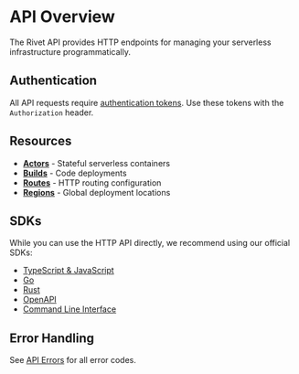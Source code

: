 # API Overview

The Rivet API provides HTTP endpoints for managing your serverless infrastructure programmatically.

## Authentication

All API requests require [authentication tokens](/docs/cloud/tokens). Use these tokens with the `Authorization` header.

## Resources

- **[Actors](/docs/actors)** - Stateful serverless containers
- **[Builds](/docs/config)** - Code deployments
- **[Routes](/docs/cloud/networking)** - HTTP routing configuration
- **[Regions](/docs/edge)** - Global deployment locations

## SDKs

While you can use the HTTP API directly, we recommend using our official SDKs:

- [TypeScript & JavaScript](https://www.npmjs.com/package/@rivet-gg/api)
- [Go](https://github.com/rivet-gg/rivet/tree/main/sdks/api/runtime/go)
- [Rust](https://github.com/rivet-gg/rivet/tree/main/sdks/api/runtime/rust)
- [OpenAPI](https://github.com/rivet-gg/rivet/blob/main/sdks/api/runtime/openapi/openapi.yml)
- [Command Line Interface](/docs/cloud/cli)

## Error Handling

See [API Errors](/docs/cloud/api/errors) for all error codes.

